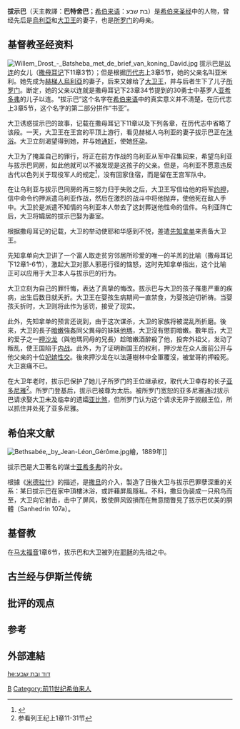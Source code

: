 {{Infobox royalty|consort=yes
| name=拔示巴
| title= [[以色列王國_(前期)|以色列王國]]王后
| image=Artemisia Gentileschi - Bathsheba at Her Bath (ca. 1637-1638).jpg
| caption=拔示巴洗澡，[[阿爾泰米西婭·真蒂萊斯基|阿爾泰米西婭·真蒂萊斯基]]繪，1637年至1638年
| succession= [[以色列王國_(前期)|以色列王國]]王后
| house = Davidic line
| spouse= 赫人烏利亞<br/>[[大衛王|大衛王]]
| issue=Unnamed son<br>[[所羅門|所羅門]]<br>[[拿單_(大衛之子)|拿單]]<br>Shammua<br>Shobab
| father= 
| mother= 
| religion= [[猶太教|猶太教]]
}}

'''拔示巴'''（天主教譯：'''巴特舍巴'''；[[希伯来语|希伯来语]]：בת שבע）是[[希伯来圣经|希伯来圣经]]中的人物，曾经先后是[[烏利亞_(人物)|烏利亞]]和[[大卫王|大卫王]]的妻子，也是[[所罗门|所罗门]]的母亲。

== 基督教圣经资料 ==
[[File:Willem_Drost_-_Batsheba_met_de_brief_van_koning_David.jpg|thumb]]
拔示巴是[[以连|以连]]的女儿（[[撒母耳记|撒母耳记]]下11章3节）；但是根据[[历代志|历代志]]上3章5节，她的父亲名叫亚米利。她先成为[[赫梯人|赫梯人]][[烏利亞_(人物)|烏利亞]]的妻子，后来又嫁给了[[大卫王|大卫王]]，并与后者生下了儿子[[所罗门|所罗门]]。{{誰|一些学者}}断定，她的父亲以连就是撒母耳记下23章34节提到的30勇士中基罗人[[亚希多弗|亚希多弗]]的儿子以连。“拔示巴”这个名字在[[希伯来语|希伯来语]]中的真实意义并不清楚。在历代志上3章5节，这个名字的第二部分拼作“书亚”。

大卫诱惑拔示巴的故事，记载在撒母耳记下11章以及下列各章，在历代志中省略了该段。一天，大卫王在王宫的平顶上游行，看见赫梯人乌利亚的妻子拔示巴正在[[沐浴|沐浴]]。大卫立刻渴望得到她，并与她[[通奸|通奸]]，使她[[怀孕|怀孕]]。 

大卫为了掩盖自己的罪行，将正在前方作战的乌利亚从军中召集回来，希望乌利亚与拔示巴同房，如此他就可以不被发现是这孩子的父亲。但是，乌利亚不愿意违反古代以色列关于现役军人的规定<ref>{{cite book|author=Robertson Smith|title=Religion of the Semites|pages=455,488}}</ref>，没有回家住宿，而是留在王宫军队中。 

在让乌利亚与拔示巴同房的再三努力归于失败之后，大卫王写信给他的将军[[约押|约押]]，信中命令约押派遣乌利亚作战，然后在激烈的战斗中将他抛弃，使他死在敌人手中。大卫於是派遣不知情的乌利亚本人带去了这封葬送他性命的信件。乌利亚阵亡后，大卫将孀居的拔示巴娶为妻室。

根据撒母耳记的记载，大卫的举动使耶和华感到不悦，差遣[[拿单_(先知)|先知拿单]]来责备大卫王。 

先知拿单向大卫讲了一个富人取走贫穷邻居所珍爱的唯一的羊羔的比喻（撒母耳记下12章1-6节），激起大卫对那人邪恶行径的恼怒，这时先知拿单指出，这个比喻正可以应用于大卫本人与拔示巴的行为。 

大卫立刻为自己的罪忏悔，表达了真挚的悔改。拔示巴与大卫的孩子罹患严重的疾病，出生后数日就夭折。大卫王在婴孩生病期间一直禁食，为婴孩迫切祈祷。当婴孩夭折时，大卫则将此作为惩罚，接受了现实。  

此外，先知拿单的预言还说到，由于这次谋杀，大卫的家族将被混乱所折磨。後來，大卫的長子[[暗嫩|暗嫩]]強姦同父異母的妹妹[[他玛_(大卫之女)|他瑪]]，大卫沒有懲罰暗嫩。數年后，大卫的爱子之一[[押沙龙|押沙龙]]（與他瑪同母的兄長）趁暗嫩酒醉殺了他，投奔外祖父，发动了叛乱，使王国陷于[[内战|内战]]。此外，为了证明新国王的权利，押沙龙在众人面前公开与他父亲的十位[[妃嫔|妃嫔]][[性交|性交]]。後來押沙龙在以法蓮樹林中全軍覆沒，被堂哥約押殺死。 大卫哀痛不已。

在大卫年老时，拔示巴保护了她儿子所罗门的王位继承权，取代大卫幸存的长子[[亚多尼雅|亚多尼雅]]<ref>参看列王纪上1章11-31节</ref>。所罗门登基后，拔示巴被尊为太后。被所罗门宽恕的亚多尼雅通过拔示巴请求娶大卫未及临幸的遗孀[[亚比煞|亚比煞]]，但所罗门认为这个请求无异于觊觎王位，所以抓住并处死了亚多尼雅。

== 希伯来文献 ==
[[File:Bethsabée,_by_Jean-Léon_Gérôme.jpg|thumb]]繪，1889年]]

拔示巴是大卫著名的谋士[[亚希多弗|亚希多弗]]的孙女。

根據《[[米德拉什|米德拉什]]》的描述，是[[撒旦|撒旦]]的介入，製造了日後大卫与拔示巴罪孽深重的关系：某日拔示巴在家中頂樓沐浴，或許藉屏風隱私。不料，撒旦伪装成一只飛鸟而至，大卫向它射击，击中了屏风，致使屏风毀損而在無意間瞥見了拔示巴优美的胴體（Sanhedrin 107a）。

== 基督教 ==

在[[马太福音|马太福音]]1章6节，拔示巴和大卫被列在[[耶稣|耶稣]]的先祖之中。

== 古兰经与伊斯兰传统 ==

== 批评的观点 ==

== 参考 ==
{{reflist}}

== 外部連結 ==
{{commonscat|Bathsheba}}

{{Authority control}}
[[Category:圣经人物|B]]
[[Category:前11世纪希伯来人|Category:前11世纪希伯来人]]

[[he:דוד_ובת_שבע|he:דוד ובת שבע]]